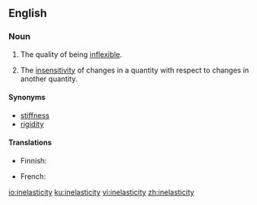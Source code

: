 ==English==

===Noun===
{{en-noun|-|inelasticities}}

# The quality of being [[inflexible]].
# {{label|en|economics}} The [[insensitivity]] of changes in a quantity with respect to changes in another quantity.

====Synonyms====
* [[stiffness]]
* [[rigidity]]

====Translations====
{{trans-top|quality of not being elastic}}
* Finnish: {{t|fi|epäelastisuus}}
{{trans-mid}}
* French: {{t+|fr|inélasticité|f}}
{{trans-bottom}}

[[io:inelasticity]]
[[ku:inelasticity]]
[[vi:inelasticity]]
[[zh:inelasticity]]